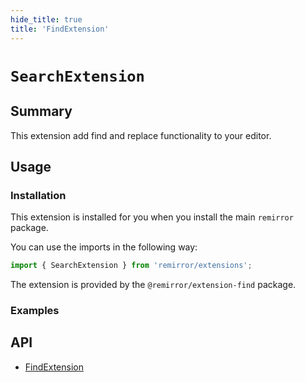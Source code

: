 ```yaml
---
hide_title: true
title: 'FindExtension'
---
```



# `SearchExtension`

## Summary

This extension add find and replace functionality to your editor.

## Usage

### Installation

This extension is installed for you when you install the main `remirror` package.

You can use the imports in the following way:

```ts
import { SearchExtension } from 'remirror/extensions';
```

The extension is provided by the `@remirror/extension-find` package.

### Examples

<Basic />

<WithFindReplaceComponent />

## API

- [FindExtension](../api/extension-find)
